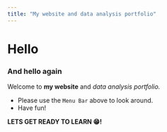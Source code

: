 ```yaml
---
title: "My website and data analysis portfolio"
---
```


# Hello

### And hello again

Welcome to **my website** and *data analysis portfolio.*

-   Please use the `Menu Bar` above to look around.
-   Have fun!

**LETS GET READY TO LEARN 😁!**
